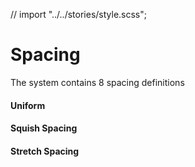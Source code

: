 // import "../../stories/style.scss";

<Meta title="Design System/Spacing" />

# Spacing

The system contains 8 spacing definitions

#### Uniform

<Spacing />

#### Squish Spacing

<SquishSpacing />

#### Stretch Spacing

<StretchSpacing />
